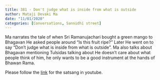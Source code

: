 ```yaml
---
title: 381 - Don't judge what is inside from what is outside
author: Mataji Devaki Ma
date: "11/01/2020"
categories: [Conversations, Sannidhi street]
---
```

Ma narrates the tale of when Sri Ramanujachari bought a green mango to Bhagavan He asked people around "Is this fruit ripe?" Later He went on to say "Don't judge what is inside from what is outside". Ma also talks about Bhagavan mentioning Tulsidas talking about He doesn't care about what people think of him, he only wants to be a good instrument at the hands of Bhawan Rama. 
 
Please follow the [link](https://www.youtube.com/watch?v=PryU94ou3Sg) for the satsang in youtube.
